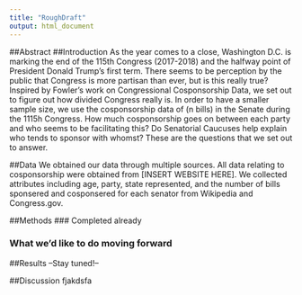 ```yaml
---
title: "RoughDraft"
output: html_document
---
```


##Abstract
##Introduction
As the year comes to a close, Washington D.C. is marking the end of the 115th Congress (2017-2018) and the halfway point of President Donald Trump's first term. There seems to be perception by the public that Congress is more partisan than ever, but is this really true? Inspired by Fowler's work on Congressional Cosponsorship Data, we set out to figure out how divided Congress really is. In order to have a smaller sample size, we use the cosponsorship data of (n bills) in the Senate during the 1115h Congress. How much cosponsorship goes on between each party and who seems to be facilitating this? Do Senatorial Caucuses help explain who tends to sponsor with whomst? These are the questions that we set out to answer. 

##Data
We obtained our data through multiple sources. All data relating to cosponsorship were obtained from [INSERT WEBSITE HERE]. We collected attributes including age, party, state represented, and the number of bills sponsered and cosponsered for each senator from Wikipedia and Congress.gov. 

##Methods
### Completed already

### What we'd like to do moving forward

##Results
--Stay tuned!--

##Discussion
fjakdsfa